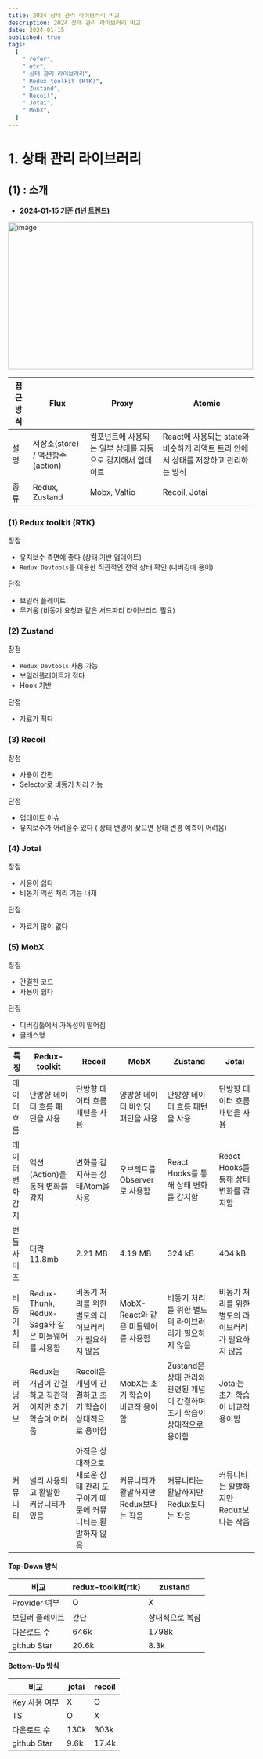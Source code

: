 ```yaml
---
title: 2024 상태 관리 라이브러리 비교
description: 2024 상태 관리 라이브러리 비교
date: 2024-01-15
published: true
tags:
  [
    " refer",
    " etc",
    " 상태 관리 라이브러리",
    " Redux toolkit (RTK)",
    " Zustand",
    " Recoil",
    " Jotai",
    " MobX",
  ]
---
```


# 1. 상태 관리 라이브러리

## (1) : 소개

- **2024-01-15 기준 (1년 트렌드)**

<Image
  width="500"
  height="300"
  alt="image"
  src="https://github.com/kdn0325/kdn0325.github.io/assets/91298955/60d0512a-0d00-4100-add3-2827dbc2e3d7"
/>

| 접근 방식 | Flux                             | Proxy                                                      | Atomic                                                                             |
| --------- | -------------------------------- | ---------------------------------------------------------- | ---------------------------------------------------------------------------------- |
| 설명      | 저장소(store) / 액션함수(action) | 컴포넌트에 사용되는 일부 상태를 자동으로 감지해서 업데이트 | React에 사용되는 state와 비슷하게 리액트 트리 안에서 상태를 저장하고 관리하는 방식 |
| 종류      | Redux, Zustand                   | Mobx, Valtio                                               | Recoil, Jotai                                                                      |

### (1) Redux toolkit (RTK)

장점

- 유지보수 측면에 좋다 (상태 기반 업데이트)
- `Redux Devtools`를 이용한 직관적인 전역 상태 확인 (디버깅에 용이)

단점

- 보일러 플레이트.
- 무거움 (비동기 요청과 같은 서드파티 라이브러리 필요)

### (2) Zustand

장점

- `Redux Devtools` 사용 가능
- 보일러플레이트가 적다
- Hook 기반

단점

- 자료가 적다

### (3) Recoil

장점

- 사용이 간편
- Selector로 비동기 처리 가능

단점

- 업데이트 이슈
- 유지보수가 어려울수 있다 ( 상태 변경이 잦으면 상태 변경 예측이 어려움)

### (4) Jotai

장점

- 사용이 쉽다
- 비동기 액션 처리 기능 내재

단점

- 자료가 많이 없다

### (5) MobX

장점

- 간결한 코드
- 사용이 쉽다

단점

- 디버깅툴에서 가독성이 떨어짐
- 클래스형

| 특징           | Redux-toolkit                                           | Recoil                                                                      | MobX                                   | Zustand                                                                    | Jotai                                                |
| -------------- | ------------------------------------------------------- | --------------------------------------------------------------------------- | -------------------------------------- | -------------------------------------------------------------------------- | ---------------------------------------------------- |
| 데이터흐름     | 단방향 데이터 흐름 패턴을 사용                          | 단방향 데이터 흐름 패턴을 사용                                              | 양방향 데이터 바인딩 패턴을 사용       | 단방향 데이터 흐름 패턴을 사용                                             | 단방향 데이터 흐름 패턴을 사용                       |
| 데이터변화감지 | 액션(Action)을 통해 변화를 감지                         | 변화를 감지하는 상태Atom을 사용                                             | 오브젝트를Observer로 사용함            | React Hooks를 통해 상태 변화를 감지함                                      | React Hooks를 통해 상태 변화를 감지함                |
| 번들사이즈     | 대략 11.8mb                                             | 2.21 MB                                                                     | 4.19 MB                                | 324 kB                                                                     | 404 kB                                               |
| 비동기처리     | Redux-Thunk, Redux-Saga와 같은 미들웨어를 사용함        | 비동기 처리를 위한 별도의 라이브러리가 필요하지 않음                        | MobX-React와 같은 미들웨어를 사용함    | 비동기 처리를 위한 별도의 라이브러리가 필요하지 않음                       | 비동기 처리를 위한 별도의 라이브러리가 필요하지 않음 |
| 러닝커브       | Redux는 개념이 간결하고 직관적이지만 초기 학습이 어려움 | Recoil은 개념이 간결하고 초기 학습이 상대적으로 용이함                      | MobX는 초기 학습이 비교적 용이함       | Zustand은 상태 관리와 관련된 개념이 간결하며 초기 학습이 상대적으로 용이함 | Jotai는 초기 학습이 비교적 용이함                    |
| 커뮤니티       | 널리 사용되고 활발한 커뮤니티가 있음                    | 아직은 상대적으로 새로운 상태 관리 도구이기 때문에 커뮤니티는 활발하지 않음 | 커뮤니티가 활발하지만 Redux보다는 작음 | 커뮤니티는 활발하지만 Redux보다는 작음                                     | 커뮤니티는 활발하지만 Redux보다는 작음               |

**Top-Down 방식**

| 비교            | redux-toolkit(rtk) | zustand         |
| --------------- | ------------------ | --------------- |
| Provider 여부   | O                  | X               |
| 보일러 플레이트 | 간단               | 상대적으로 복잡 |
| 다운로드 수     | 646k               | 1798k           |
| github Star     | 20.6k              | 8.3k            |

**Bottom-Up 방식**

| 비교          | jotai | recoil |
| ------------- | ----- | ------ |
| Key 사용 여부 | X     | O      |
| TS            | O     | X      |
| 다운로드 수   | 130k  | 303k   |
| github Star   | 9.6k  | 17.4k  |
